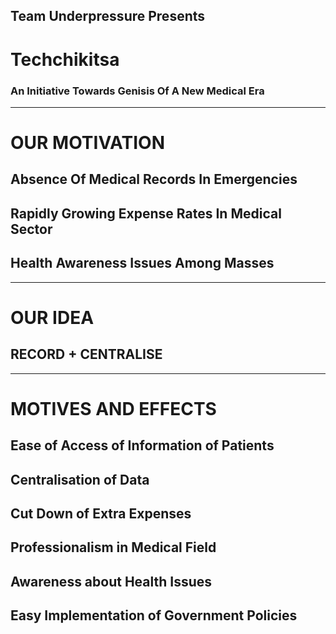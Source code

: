 ## Team Underpressure Presents
# Techchikitsa
### An Initiative Towards Genisis Of A New Medical Era
---
# OUR MOTIVATION
## Absence Of Medical Records In Emergencies
## Rapidly Growing Expense Rates In Medical Sector
## Health Awareness Issues Among Masses
---
# OUR IDEA
## RECORD + CENTRALISE
---
# MOTIVES AND EFFECTS
## Ease of Access of Information of Patients
## Centralisation of Data
## Cut Down of Extra Expenses
## Professionalism in Medical Field
## Awareness about Health Issues
## Easy Implementation of Government Policies
